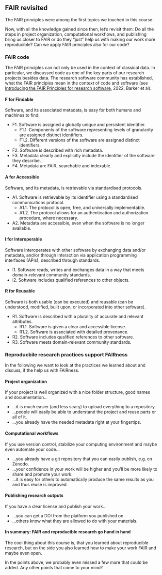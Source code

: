 ## FAIR revisited

The FAIR principles were among the first topics we touched in this course.

Now, with all the knowledge gained since then, let's revisit them: Do all
the steps in project organization, computational workflows, and publishing 
bring us closer to FAIR or do they "just" help us with making our work more
reproducible? Can we apply FAIR principles also for our code?

### FAIR code

The FAIR principles can not only be used in the context of classical data. 
In particular, we discussed code as one of the key parts of our research
projects besides data.
The research software community has established, what the FAIR principles mean in the context of code and software (see [Introducing the FAIR Principles for research software](https://www.nature.com/articles/s41597-022-01710-x), 2022, Barker et al). 

#### F for Findable
Software, and its associated metadata, is easy for both humans and machines to find.

- F1. Software is assigned a globally unique and persistent identifier.
  * F1.1. Components of the software representing levels of granularity are assigned distinct identifiers.
  * F1.2. Different versions of the software are assigned distinct identifiers.
- F2. Software is described with rich metadata.
- F3. Metadata clearly and explicitly include the identifier of the software they describe.
- F4. Metadata are FAIR, searchable and indexable.

#### A for Accessible
Software, and its metadata, is retrievable via standardised protocols.

- A1. Software is retrievable by its identifier using a standardised communications protocol.
  * A1.1. The protocol is open, free, and universally implementable.
  * A1.2. The protocol allows for an authentication and authorization procedure, where necessary.
- A2. Metadata are accessible, even when the software is no longer available.

#### I for Interoperable
Software interoperates with other software by exchanging data and/or metadata, and/or through interaction via application programming interfaces (APIs), described through standards.

- I1. Software reads, writes and exchanges data in a way that meets domain-relevant community standards.
- I2. Software includes qualified references to other objects.


#### R for Reusable
Software is both usable (can be executed) and reusable (can be understood, modified, built upon, or incorporated into other software).

- R1. Software is described with a plurality of accurate and relevant attributes.
  * R1.1. Software is given a clear and accessible license.
  * R1.2. Software is associated with detailed provenance.
- R2. Software includes qualified references to other software.
- R3. Software meets domain-relevant community standards.


### Reproducbile research practices support FAIRness

In the following we want to look at the practices we learned about and discuss,
if the help us with FAIRness.

#### Project organization
If your project is well organized with a nice folder structure, good names and 
documentation... 

- ...it is much easier (and less scary) to upload everything to a repository.
- ...people will easily be able to understand the project and reuse parts or all of it.
- ...you already have the needed metadata right at your fingertips.

#### Computational workflows
If you use version control, stabilize your computing environment and maybe even automate your code...

- ...you already have a git repository that you can easily publish, e.g. on Zenodo.
- ...your confidence in your work will be higher and you'll be more likely to share and promote your work.
- ...it is easy for others to automatically produce the same results as you and thus reuse is improved.

#### Publishing research outputs
If you have a clear license and publish your work...

- ...you can get a DOI from the platform you published on.
- ...others know what they are allowed to do with your materials.

#### In summary: FAIR and reproducible research go hand in hand

The cool thing about this course is, that you learned about reproducible research, but on the side you also learned how to make your work FAIR and maybe even open. 

In the points above, we probably even missed a few more that could be added. Any other points that come to your mind?

